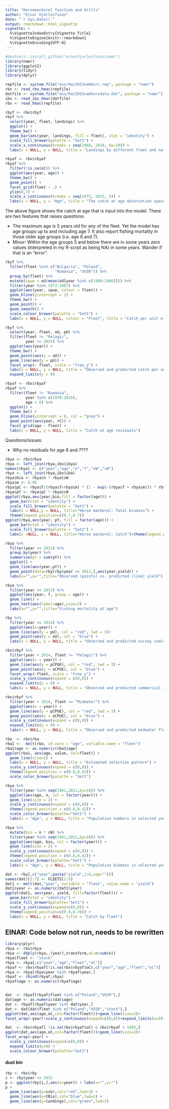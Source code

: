 ```yaml
---
title: "Horsemackerel function and drills"
author: "Einar Hjörleifsson"
date: "`r Sys.Date()`"
output: rmarkdown::html_vignette
vignette: >
  %\VignetteIndexEntry{Vignette Title}
  %\VignetteEngine{knitr::rmarkdown}
  %\VignetteEncoding{UTF-8}
---
```


```r
#devtools::install_github("einarhjorleifsson/namr")
library(namr)
library(ggplot2)
library(tidyr)
library(dplyr)
```

```r
repfile <- system.file("ass/hm/2015namhors.rep", package = "namr")
rbx <- read_rbx_hmac(repfile)
datfile <- system.file("ass/hm/2015namhorsdata.dat", package = "namr")
ibx <- read_ibx_hmac(datfile)
rbx <- read_hmac(repfile)
```

```r
rbyf <- rbx$rbyf
rbyf %>% 
  select(year, fleet, landings) %>% 
  ggplot() +
  theme_bw() +
  geom_bar(aes(year, landings, fill = fleet), stat = "identity") +
  scale_fill_brewer(palette = "Set1") +
  scale_x_continuous(breaks = seq(1960, 2020, by=10)) +
  labs(x = NULL, y = NULL, title = "Landings by different fleet and nations")
```

```r
rbyaf <- rbx$rbyaf
rbyaf %>% 
  filter(!is.na(oC)) %>% 
  ggplot(aes(year, age)) +
  theme_bw() +
  geom_point() +
  facet_grid(fleet ~ .) +
  ylim(0,7) +
  scale_x_continuous(breaks = seq(1975, 2015, 5)) +
  labs(x = NULL, y = "Age", title = "The catch at age observation space")
```

The above figure shows the catch at age that is input into the model. There are two features that raises questions:

* The maximum age is 5 years old for any of the fleet. Yet the model has age groups up to and including age 7. It also report fishing mortality in those older age groups (i.e. age 6 and 7).
* Minor: Within the age groups 5 and below there are in some years zero values (interpreted in my R-scrpt as being NA) in some years. Wander if that is an "error".

```r
rbyf %>%
  filter(fleet %in% c("Bulgaria", "Poland",
                      "Rumania", "USSR")) %>% 
  group_by(fleet) %>% 
  mutate(cpue = oU/mean(oU[year %in% c(1980:1986)])) %>% 
  filter(year %in% 1972:1987) %>% 
  ggplot(aes(year, cpue, colour = fleet)) +
  geom_hline(yintercept = 1) +
  theme_bw() +
  geom_point() +
  geom_smooth() +
  scale_colour_brewer(palette = "Set1") +
  labs(x = NULL, y = NULL, colour = "Fleet", title = "Catch per unit effort")
```


```r
rbyf %>% 
  select(year, fleet, oU, pU) %>% 
  filter(fleet != "Pelagic",
         year <= 2015) %>% 
  ggplot(aes(year)) +
  theme_bw() +
  geom_point(aes(y = oU)) +
  geom_line(aes(y = pU)) +
  facet_wrap(~ fleet, scale = "free_y") +
  labs(x = NULL, y = NULL, title = "Observed and predicted catch per unit effort") +
  expand_limits(y = 0)
```



```r
rbyaf <- rbx$rbyaf
rbyaf %>% 
  filter(fleet != "Rumania",
         year %in% c(1970:2015),
         age < 6) %>% 
  ggplot() +
  theme_bw() +
  geom_hline(yintercept = 0, col = "grey") +
  geom_point(aes(year, rC)) +
  facet_grid(age ~ fleet) +
  labs(x = NULL, y = NULL, title = "Catch at age residuals")
```

Questions/issues:

* Why no residuals for age 6 and 7???

```r
rbya <- rbx$rbya
rbya <- left_join(rbya,ibx$ibya)
names(rbya) <- c("year","age","n","f","sW","cW")
rbya <- left_join(rbya,ibx$iba)
rbya$bio <- rbya$n * rbya$sW
rbya$m <- 0.45
rbya$pC <- rbya$f/(rbya$f+rbya$m) * (1 - exp(-(rbya$f + rbya$m))) * rbya$n
rbya$pY <- rbya$pC * rbya$cW
ggplot(rbya,aes(year,bio,fill = factor(age))) + 
  geom_bar(stat = "identity") +
  scale_fill_brewer(palette = "Set1") +
  labs(x = NULL,y = NULL, title="Horse mackerel: Total biomass") +
  theme(legend.position=c(0.7,0.7))
ggplot(rbya,aes(year, pY, fill = factor(age))) +
  geom_bar(stat = "identity") +
  scale_fill_brewer(palette = "Set1") +
  labs(x =NULL, y = NULL, title="Horse mackerel: Catch")+theme(legend.position=c(0.8,0.74))
```



```r
rbya %>% 
  filter(year <= 2013) %>% 
  group_by(year) %>% 
  summarise(pY = sum(pY)) %>% 
  ggplot() + 
  geom_line(aes(year,pY)) +
  geom_point(data=rby[rby$year <= 2013,],aes(year,yield)) +
  labs(x="",y="",title="Obverved (points) vs. predicted (line) yield")
```

```r
rbya %>% 
  filter(year <= 2013) %>% 
  ggplot(aes(year, f, group = age)) + 
  geom_line() +  
  geom_text(aes(label=age),size=3) +
  labs(x="",y="",title="Fishing mortality at age")
```

```r
rby %>% 
  filter(year <= 2014) %>% 
  ggplot(aes(x=year)) + 
  geom_line(aes(y = pU), col = "red", lwd = 3)+
  geom_point(aes(y = oU), col = "blue") +
  labs(x = NULL, y = NULL, title = "Observed and predicted survey indices")
```

```r
rbx$rbyf %>% 
  filter(year < 2014, fleet != "Pelagic") %>% 
  ggplot(aes(x = year)) + 
  geom_line(aes(y = pCPUE), col = "red", lwd = 3) +
  geom_point(aes(y = oCPUE), col = "blue") +
  facet_wrap(~fleet, scale = "free_y") +
  scale_y_continuous(expand = c(0,0)) +
  expand_limits(y = 0) +
  labs(x = NULL, y = NULL, title = "Observed and predicted commercial indices")
```

```r
rbx$rbyf %>% 
  filter(year < 2014, fleet == "Midwater") %>% 
  ggplot(aes(x = year)) +
  geom_line(aes(y = pCPUE), col = "red", lwd = 3) +
  geom_point(aes(y = oCPUE), col = "blue") +
  scale_y_continuous(expand = c(0,0)) +
  expand_limits(y = 0) +
  labs(x = NULL, y = NULL, title = "Observed and predicted midwater fleet indices")
```

```r
rba  <- rbx$rba
rba1 <-  melt(rba, id.vars = "age", variable.name = "fleet")
rba1$age <- as.numeric(rba1$age)
ggplot(rba1, aes(age, value, col=fleet)) + 
  geom_line(size=2) +
  labs(x = NULL, y = NULL, title = "Estimated selection pattern") +
  scale_y_continuous(expand = c(0,0)) + 
  theme(legend.position = c(0.8,0.42)) + 
  scale_color_brewer(palette = "Set1")
```


```r
rbya %>% 
  filter(year %in% seq(1961,2011,by=10)) %>% 
  ggplot(aes(age, n, col = factor(year))) +
  geom_line(size = 2) +
  scale_y_continuous(expand = c(0,0)) + 
  theme(legend.position = c(0.8,0.42)) +
  scale_color_brewer(palette="Set1") +
  labs(x = "Age", y = NULL, title = "Population numbers in selected years")
```

```r
rbya %>% 
  mutate(bio = n * cW) %>% 
  filter(year %in% seq(1961,2011,by=10)) %>% 
  ggplot(aes(age, bio, col = factor(year))) + 
  geom_line(size = 2) + 
  scale_y_continuous(expand = c(0,0)) + 
  theme(legend.position = c(0.8,0.42)) + 
  scale_color_brewer(palette="Set1") +
  labs(x = "Age", y = NULL, title = "Population biomass in selected years")
```

```r
dat <- rby[,c("year",paste("yield",1:6,sep=""))]
names(dat)[2:7] <- FLEETS[1:6]
dat1 <- melt(dat,"year", variable = "fleet", value.name = "yield")
dat1$year <- as.numeric(dat1$year)
ggplot(dat1, aes(year, yield, fill=factor(fleet))) + 
  geom_bar(stat = "identity") + 
  scale_fill_brewer(palette="Set1") +
  scale_y_continuous(expand=c(0,0)) + 
  theme(legend.position=c(0.8,0.78)) +
  labs(x = NULL, y = NULL, title = "Catch by fleet")
```

## EINAR: Code below not run, needs to be rewritten

```r
library(plyr)
rbya <- rbx$rbya
rbya <- ddply(rbya,.(year),transform,oC=n/sum(n))
rbya$fleet <- "stock"
rbya <- rbya[,c("year","age","fleet","oC")]
rbyaf <- rbx$rbyaf[!is.na(rbx$rbyaf$oC),c("year","age","fleet","oC")]
rbya <- rbya[rbya$year %in% rbyaf$year,]
rbyaf <- rbind(rbyaf,rbya)
rbyaf$age <- as.numeric(rbyaf$age)


dat  <- rbyaf[rbyaf$fleet %in% c("Poland","USSR"),]
dat$age <- as.numeric(dat$age)
dat <- rbyaf[rbyaf$year %in% dat$year,]
dat <- dat[dat$fleet %in% c("Poland","USSR","stock"),]
ggplot(dat,aes(age,oC,col=factor(fleet)))+geom_line(size=2)+
facet_wrap(~year)+scale_y_continuous(expand=c(0,0))+expand_limits(y=0)+scale_color_brewer(palette="Set1")
```

```r
dat  <- rbx$rbyaf[ !is.na(rbx$rbyaf$oC) & rbx$rbyaf < 1995,]
ggplot(dat,aes(age,oC,col=factor(fleet)))+geom_line(size=2)+
facet_wrap(~year) +
  scale_y_continuous(expand=c(0,0)) +
  expand_limits(y=0) + 
  scale_colour_brewer(palette="Set1")
```

#### dust bin

```r
rby <- rbx$rby
i <- rby$year <= 2015
p <- ggplot(rby[i,],aes(x=year)) + labs(x="",y="")
p + 
  geom_line(aes(y=ssb),col="red",lwd=3) +
  geom_line(aes(y=tBio),col="blue",lwd=2) +
  geom_line(aes(y=landings),col="green",lwd=2)
```